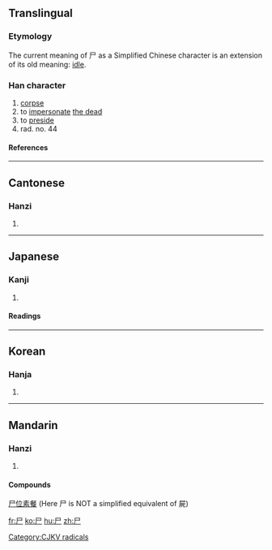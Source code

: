 {{see|屍}}
==Translingual==

===Etymology===
The current meaning of 尸 as a Simplified Chinese character is an extension of its old meaning: [[idle]].

{{Han stroke|[[Image:尸-order.gif]]}}

===Han character===
{{Han char|rn=44|rad=尸|as=00|sn=3|four=7720<sub>7</sub>|canj=尸 (S)}}

# [[corpse]]
# to [[impersonate]] [[the dead]]
# to [[preside]]
# rad. no. 44

====References====
{{Han ref|kx=0299.260|dkj=07630|dj=0595.070|hdz=20963.140|uh=5C38|ud=23608|bh=A472|bd=42098}}

[[Category:CJKV radicals]]

----

==Cantonese==

===Hanzi===
{{yue-hanzi|jyut=[[si1]]|y=}}

# {{defn|Cantonese}}

----

==Japanese==

===Kanji===
{{ja-kanji|grade=9|rs=尸00}}

# {{defn|Japanese}}

====Readings====
{{ja-readings|on=[[し]] (shi)|kun=[[しかばね]] (shikabane), [[かたしろ]] (katashiro)}}

----

==Korean==

===Hanja===
{{ko-hanja|hangeul=[[시]]|rv=si|mr=si}}

# {{defn|Korean}}

----

==Mandarin==

===Hanzi===
{{cmn-hanzi|tra=屍|pin=[[shī]] ([[shi1]])|wg=shih<sup>1</sup>}}

# {{defn|Mandarin}}

====Compounds====
[[尸位素餐]] (Here 尸 is NOT a simplified equivalent of 屍)

[[fr:尸]]
[[ko:尸]]
[[hu:尸]]
[[zh:尸]]